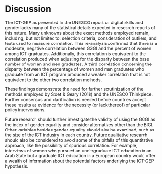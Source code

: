 # Discussion

The ICT-GEP as presented in the UNESCO report on digital skills and gender lacks many of the statistical details expected in research reports of this nature. Many unknowns about the exact methods employed remain, including, but not limited to: selection criteria, consideration of outliers, and tests used to measure correlation. This re-analysis confirmed that there is a moderate, negative correlation between GGGI and the percent of women among ICT graduates. Additionally, this correlation is equivalent to the correlation produced when adjusting for the disparity between the base number of women and men graduates. A third correlation concerning the disparity between the percentage of women and men graduates who graduate from an ICT program produced a weaker correlation that is not equivalent to the other two correlation methods. 

These findings demonstrate the need for further scrutinization of the methods employed by Stoet & Geary (2018) and the UNESCO Thinkpiece. Further consensus and clarification is needed before countries accept these results as evidence for the necessity (or lack thereof) of particular policy interventions.

Future research should further investigate the validity of using the GGGI as the index of gender equality and consider alternatives other than the BIGI. Other variables besides gender equality should also be examined, such as the size of the ICT industry in each country. Future qualitative research should also be considered to avoid some of the pitfalls of this quantitative approach, like the possibility of spurious correlation. For example, interviews of women who pursued an undergraduate ICT education in an Arab State but a graduate ICT education in a European country would offer a wealth of information about the potential factors underlying the ICT-GEP hypothesis.   
